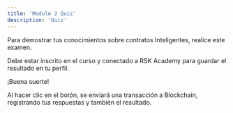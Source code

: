 ```yaml
---
title: 'Module 2 Quiz'
description: 'Quiz'
---
```


Para demostrar tus conocimientos sobre contratos Inteligentes, realice este examen.

Debe estar inscrito en el curso y conectado a RSK Academy para guardar el resultado en tu perfil.

¡Buena suerte!

<QuizList course='dev' module='02' numberOfQuestions={8} />

Al hacer clic en el botón, se enviará una transacción a Blockchain,
registrando tus respuestas y también el resultado.
